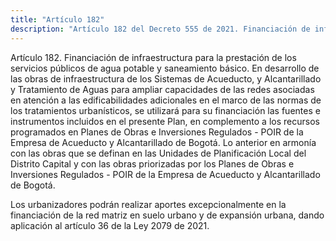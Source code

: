 ```yaml
---
title: "Artículo 182"
description: "Artículo 182 del Decreto 555 de 2021. Financiación de infraestructura para la prestación de los servicios públicos de agua potable y sa..."
---
```


Artículo 182. Financiación de infraestructura para la prestación de los servicios públicos de agua potable y saneamiento básico. En desarrollo de las obras de infraestructura de los Sistemas de Acueducto, y Alcantarillado y Tratamiento de Aguas para ampliar capacidades de las redes asociadas en atención a las edificabilidades adicionales en el marco de las normas de los tratamientos urbanísticos, se utilizará para su financiación las fuentes e instrumentos incluidos en el presente Plan, en complemento a los recursos programados en Planes de Obras e Inversiones Regulados - POIR de la Empresa de Acueducto y Alcantarillado de Bogotá. Lo anterior en armonía con las obras que se definan en las Unidades de Planificación Local del Distrito Capital y con las obras priorizadas por los Planes de Obras e Inversiones Regulados - POIR de la Empresa de Acueducto y Alcantarillado de Bogotá.
 
Los urbanizadores podrán realizar aportes excepcionalmente en la financiación de la red matriz en suelo urbano y de expansión urbana, dando aplicación al artículo 36 de la Ley 2079 de 2021.